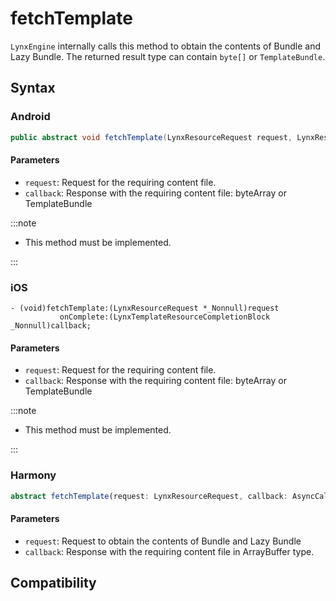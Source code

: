 # fetchTemplate

`LynxEngine` internally calls this method to obtain the contents of Bundle and Lazy Bundle. The returned result type can contain `byte[]` or `TemplateBundle`.

## Syntax

### Android

```java
public abstract void fetchTemplate(LynxResourceRequest request, LynxResourceCallback< TemplateProviderResult > callback);
```

#### Parameters

- `request`: Request for the requiring content file.
- `callback`: Response with the requiring content file: byteArray or TemplateBundle

:::note

- This method must be implemented.

:::

### iOS

```objc
- (void)fetchTemplate:(LynxResourceRequest *_Nonnull)request
           onComplete:(LynxTemplateResourceCompletionBlock _Nonnull)callback;
```

#### Parameters

- `request`: Request for the requiring content file.
- `callback`: Response with the requiring content file: byteArray or TemplateBundle

:::note

- This method must be implemented.

:::

### Harmony

```typescript
abstract fetchTemplate(request: LynxResourceRequest, callback: AsyncCallback<TemplateProviderResult>): void;
```

#### Parameters

- `request`: Request to obtain the contents of Bundle and Lazy Bundle
- `callback`: Response with the requiring content file in ArrayBuffer type.

## Compatibility


<LegacyCompatTable metadata="lynx-native-api/lynx-template-resource-fetcher/fetch-template" />